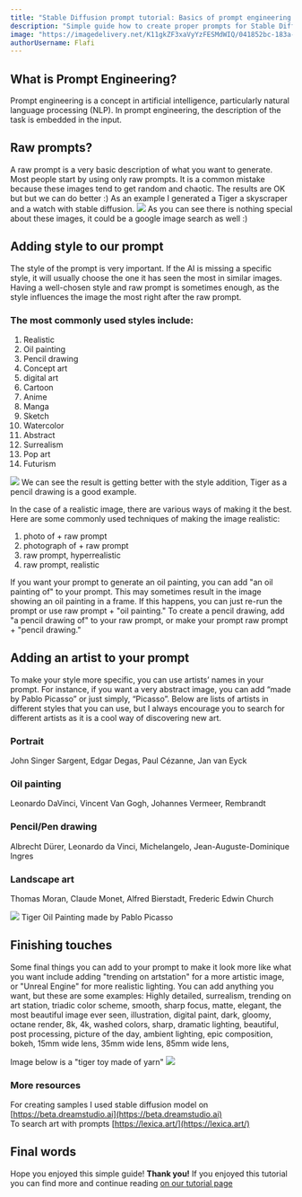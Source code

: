 ```yaml
---
title: "Stable Diffusion prompt tutorial: Basics of prompt engineering for Stable Diffusion"
description: "Simple guide how to create proper prompts for Stable Diffusion."
image: "https://imagedelivery.net/K11gkZF3xaVyYzFESMdWIQ/041852bc-183a-42ab-612b-95e45866b600/full"
authorUsername: Flafi
---
```


## What is Prompt Engineering?

Prompt engineering is a concept in artificial intelligence, particularly natural language processing (NLP). In prompt engineering, 
the description of the task is embedded in the input.

## Raw prompts?
A raw prompt is a very basic description of what you want to generate. 
Most people start by using only raw prompts. It is a common mistake because 
these images tend to get random and chaotic. The results are OK but but we can do better :)
As an example I generated a Tiger a skyscraper and a watch with stable diffusion.
<Img src="https://storage.googleapis.com/lablab-static-eu/images/tutorials/sample_1.jpg"/>
As you can see there is nothing special about these images, it could be a google image search as well :)

## Adding style to our prompt
The style of the prompt is very important. If the AI is missing a specific style, 
it will usually choose the one it has seen the most in similar images. 
Having a well-chosen style and raw prompt is sometimes enough, as the style influences the image the most right after the raw prompt.

### The most commonly used styles include:
1. Realistic
2. Oil painting
3. Pencil drawing
4. Concept art
5. digital art
6. Cartoon
7. Anime
8. Manga
9. Sketch
10. Watercolor
11. Abstract
12. Surrealism
13. Pop art
14. Futurism
<Img src="https://storage.googleapis.com/lablab-static-eu/images/tutorials/2113418467_tiger__pencil_drawing%20(1).png"/>
We can see the result is getting better with the style addition, Tiger as a pencil drawing is a good example.

In the case of a realistic image, there are various ways of making it the best. Here are some commonly used techniques of making the image realistic:
1. photo of + raw prompt
2. photograph of + raw prompt
3. raw prompt, hyperrealistic
4. raw 	prompt, realistic

If you want your prompt to generate an oil painting, you can add "an oil painting of" to your prompt. This may sometimes result in the image showing an oil painting in a frame. If this happens, you can just re-run the prompt or use raw prompt + "oil painting."
To create a pencil drawing, add "a pencil drawing of" to your raw prompt, or make your prompt raw prompt + "pencil drawing."

## Adding an artist to your prompt
To make your style more specific, you can use artists’ names in your prompt. 
For instance, if you want a very abstract image, you can add “made by Pablo Picasso” or just simply, “Picasso”.
Below are lists of artists in different styles that you can use, 
but I always encourage you to search for different artists as it is a cool way of discovering new art.

### Portrait
John 	Singer Sargent,
Edgar 	Degas,
Paul 	Cézanne,
Jan 	van Eyck

### Oil painting
Leonardo 	DaVinci,
Vincent 	Van Gogh,
Johannes 	Vermeer,
Rembrandt

### Pencil/Pen drawing
Albrecht 	Dürer,
Leonardo 	da Vinci,
Michelangelo,
Jean-Auguste-Dominique 	Ingres

### Landscape art
Thomas 	Moran,
Claude 	Monet,
Alfred 	Bierstadt,
Frederic 	Edwin Church


<Img src="https://storage.googleapis.com/lablab-static-eu/images/tutorials/3609371153_tiger___oil_paint_made_by_Pablo_Picasso%20(1).png"/>
Tiger Oil Painting made by Pablo Picasso

## Finishing touches
Some final things you can add to your prompt to make it look more like what you want include adding 
"trending on artstation" for a more artistic image, or "Unreal Engine" for more realistic lighting. 
You can add anything you want, but these are some examples:
Highly detailed, surrealism, trending on art station, triadic color scheme, smooth, sharp focus, matte, 
elegant, the most beautiful image ever seen, illustration, digital paint, dark, gloomy, octane render, 8k, 
4k, washed colors, sharp, dramatic lighting, beautiful, post processing, picture of the day, ambient lighting, 
epic composition, bokeh, 15mm wide lens, 35mm wide lens, 85mm wide lens,

Image below is a "tiger toy made of yarn"
<Img src="https://storage.googleapis.com/lablab-static-eu/images/tutorials/2773643585_Tiger_toy_made_of_yarn%20(2).png"/>


### More resources
For creating samples I used stable diffusion model on [https://beta.dreamstudio.ai](https://beta.dreamstudio.ai)  
To search art with prompts [https://lexica.art/](https://lexica.art/)

## Final words

Hope you enjoyed this simple guide! **Thank you!** If you enjoyed this tutorial you can find more and continue reading [on our tutorial page](https://lablab.ai/t/)
